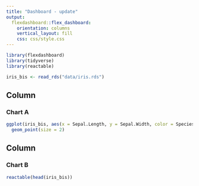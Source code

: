 ```yaml
---
title: "Dashboard - update"
output: 
  flexdashboard::flex_dashboard:
    orientation: columns
    vertical_layout: fill
    css: css/style.css
---
```


```r
library(flexdashboard)
library(tidyverse)
library(reactable)
```

```r
iris_bis <- read_rds("data/iris.rds")
```

Column {data-width=650}
-----------------------------------------------------------------------

### Chart A

```r
ggplot(iris_bis, aes(x = Sepal.Length, y = Sepal.Width, color = Species)) +
  geom_point(size = 2)
```

Column {data-width=350}
-----------------------------------------------------------------------

### Chart B

```r
reactable(head(iris_bis))
```

